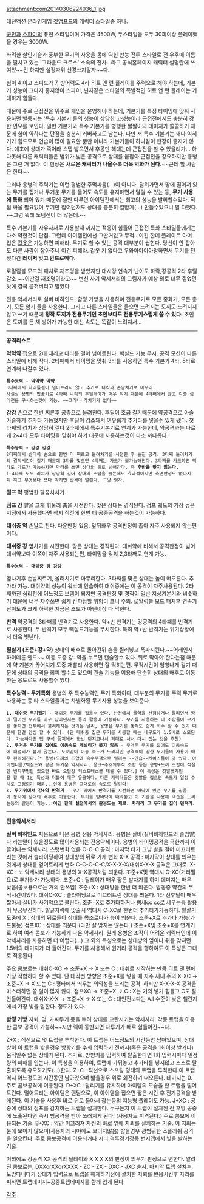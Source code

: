 attachment:com20140306224036_1.jpg

대전액션 온라인게임 [[겟앰프드]]의 캐릭터 스타일중 하나.

[[군인]]과 [[스파이]]의 퓨전 스타일이며 가격은 4500W, 두스타일을 모두 30회이상 플레이했을 경우는 3000W.

화려한 살인기술과 풍부한 무기의 사용을 몸에 익힌 만능 전투 스타일로 전 우주에 이름을 떨치고 있는 '그라운드 크로스' 소속의 전사.. 라고 공식홈페이지 캐릭터 설명란에 쓰여있~~긴 하지만 설정따위 신경쓰지말자~~다.

힘이 4 이고 스피드가 7, 방어력도 4라 히트 앤 런 플레이를 주력으로 해야 하는데, 기본기 성능이 그다지 좋지않아 스파이, 닌자같은 스타일의 폭발적인 히트 앤 런 플레이는 기대하기 힘들다.

때문에 주로 근접전을 위주로 게임을 운영해야 하는데, 기본기를 특정 타이밍에 맞춰 사용하면 발동되는 '특수 기본기'들의 성능이 상당한 고성능이라 근접전에서도 충분히 강한 면모를 보인다. 일반 기본기와 특수 기본기를 병행한 짤짤이의 데미지가 쏠쏠하기 때문에 힘이 약하다는 단점을 충분히 커버하고도 남는다. 다만 저 특수 기본기는 꽤나 익히기가 힘드므로 연습이 많이 필요할 뿐만 아니라 기본기들이 하나같이 판정이 좋지가 않다. 애초에 상대가 죽어라 스텝 밟으면서 후공만 해대는데 근접전을 할 수 있을리가... 하다못해 다른 캐릭터들은 범위가 넓은 공격으로 상대를 붙잡아 근접전을 강요하지만 용병은 그런 거 없다. 이 현상은 '''새로운 캐릭터가 나올수록 더욱 악화가 된다.'''~~근데 할 사람은 한다~~

그러나 용병의 주력기는 이런 평범한 주먹싸움(...)이 아니다. 달려가면서 땅에 떨어져 있는 무기를 집거나 무거운 무기를 들어도 속도를 유지하면서 달릴 수 있는 등, '''무기 사용에 특화''' 되어 있기 때문에 잘만 다루면 아이템전에서는 최고의 성능을 발휘할수있다. 직접 싸울 필요없이 무기만 집어던져도 상대를 충분히 열받게(...) 만들수있으니 말 다했다. ~~그럼 뭐해 노템전이 더 많은데.~~

특수 기본기를 자유자재로 사용할때 까지는 적응이 힘들어 근접전 특화 스타일들에게는 다소 약한것이 단점. 그런데 아이템전에선 그딴거없고 무적...이긴 한데 플레이트 아머 입은 [[갑옷(겟앰프드)|갑옷]]은 가능하면 피해라. 무기로 할 수 있는 공격 대부분이 씹힌다. 당신이 안 잡아도 다른 사람이 잡아주니 이건 피해라. 갑옷 기 없다고 우와아아아아앙하면서 무기를 던졌다간 '''레이저 맞고 안드로메다.'''

로얄럼블 모드의 패치로 재조명을 받았지만 대시강 연속기 난이도 하락,강공격 2타 후딜 감소
~~이딴걸 재조명이라고~~
변신 사기 악세서리의 그림자가 예상 외로 너무 짙었던 탓에 결국 묻혀버리고 말았다.

전용 악세서리로 실버 비하인드, 함정 가방을 사용하며 전용무기로 모든 중화기, 모든 총기, 모든 암기 들을 사용한다. 그리고 다른 스타일들은 들으면 느려지는 도끼도 느려지지 않고 쓰기 때문에 '''정작 도끼가 전용무기인 초인보다도 전용무기스럽게 쓸 수 있다.''' 초인은 도끼를 든 채 방어가 가능한 대신 속도는 똑같이 느려져서...

-----------------------------------------------------------------------

'''공격리스트'''


'''약약약'''
잽으로 2대 때리고 다리를 걸어 넘어트린다. 빽실드 기능 무시. 공격 모션이 다른 스타일에 비해 작다.
2타째에서 타이밍을 맞춰 3타를 사용하면 특수 기본기 4타, 5타로 연계해 나갈수 있다.

 '''특수능력 - 약약약 약약'''
 3타째에서 다리를걸어 넘어트리지 않고 추가로 니킥과 손날치기로 마무리.
 사실상 용병의 밥줄기로 4타째 니킥의 후딜레이가 매우 적기 때문에 4타째에서 끊고 각종 심리전을 구사하는것이 가능. ~~그러나 각치기가 없다~~

'''강강'''
손으로 한번 찌른후 공중으로 올려친다. 후딜이 조금 길기때문에 약공격으로 아슬아슬하게 추가타 가능했지만 후딜이 감소돼서 여유롭게 추가타를 넣을수 있게 됐다. 첫타째의 리치가 상당히 길다
2타째에서 특수기본기로 연계가 가능한데, 약공격과는 다르게 2~4타 모두 타이밍을 맞춰야 하기 대문에 사용하는것이 다소 까다롭다.

 '''특수능력 - 강강 강강'''
 2타째에서 반대쪽 손으로 한번 더 찌르고 돌려차기를 시전한 후 돌진 공격. 3타째 돌려차기의 경직시간이 길기 때문에 3타를 맞으면 4타째는 가드가 불가능해진다. 3타째를 가드하면 막타도 가드가 가능하지만 막타를 쓰면 상대의 뒤로 넘어간다. 즉 '''후반을 맞지 않는다.'''
 1~4타째 모두 리치가 상당히 길어 상대의 스탭을 끊는데도 효과적이지만 측면판정도 없다시피 하고 무엇보다 쓰다 막히면 반격에 털린다. 그냥 잊자.

'''점프 약'''
평범한 팔꿈치치기.

'''점프 강'''
팔을 크게 휘둘러 촙을 시전한다. 맞은 상대는 경직된다.
점프 궤도의 가장 높은 지점에서 사용했다면 착지 직전에 한번 더 공중공격을 하는것이 가능하다.

'''대쉬중 약'''
손날로 친다. 다운판정 있음.
앞뒤좌우 공격판정이 좁아 자주 사용되지 않는편이다.

'''대쉬중 강'''
옆차기를 시전한다. 맞은 상대는 경직된다.
대쉬약에 비해서 공격판정이 넓어 대쉬약보다 이쪽이 자주 사용되는편, 타이밍을 맞춰 2,3타째로 연계 가능.

 '''특수능력 - 대쉬중 강 강강'''
옆차기후 손날찌르기, 올려치기로 마무리한다. 3타째를 맞은 상대는 높이 떠오른다. 추가타 가능.
대쉬약의 성능이 워낙에 안습하여 대쉬중에는 이 공격이 자주사용된다. 2타째까진 심리전에 어느정도 보탬이 되지만 공격판정 및 경직이 일반 지상기본기와 비슷하기 대문에 너무 자주쓰면 쉽게 간파당할 위험이 크니 주의. 로얄럼블 모드 패치후 연속기 난이도가 크게 하락한 지금은 초보가 아닌이상 다 막힌다.

'''반격'''
약공격의 3타째를 반격기로 사용한다. 약+반 반격기는 강공격의 4타째를 반격기로 사용한다. 두 반격기 모두 빽실드기능을 무시한다. 특히 약+반 반격기는 위기상황에서 더욱 빛난다.

'''필살기 (조준+강+약)'''
상대의 배후로 돌아간뒤 손을 찔러넣고 폭파시킨다.~~어레인지 하이데른 엔드~~ 이동 도중 강+약을 누르면 캔슬할수 있다.
뒤로 막아야 한다는점 때문에 약 기본기 끊어치기 도중 재빨리 사용하면 잘 먹히는편. 무적시간이 엄청나게 길기 때문에 상대의 공격을 회피 할수도 있으며 캔슬 기능을 이용해 단순히 상대의 배후로 이동하는 용도로도 사용할수 있다.


'''특수능력 - 무기특화'''
용병의 주 특수능력인 무기 특화이다, 대부분의 무기를 주력 무기로 사용하는 등 타 스타일들과는 차별화된 무기사용 성능을 보여준다.

 '''1. 대쉬중 무기집기''' - 대쉬중 무기를 집을수 있다. 난전에서 물약을 선점하거나 달리면서 땅에 떨어진 무기를 마구 잡아던지는 등의 활용이 가능하다. 무기를 사용하는 타 조합들이 무기를 놓치면 전투에서 불리해지는 것과는 달리, 용병은 무기를 놓쳐도 쉽게 회수 할 수 있기 때문에 한결 안심 할 수 있다. (단 대쉬중 집은 무기를 사용할 때는 내구도가 1.5배로 소모된다. 가능하다면 맵 구석 등지에서 한번 던지고나서 제대로 서서 다시 집는 것을 추천)
 '''2. 무거운 무기를 집어도 이동속도 페널티가 붙지 않음''' - 무거운 무기를 집어도 이동속도에 패널티가 붙지 않는다. 도끼같이 이동 속도가 느리지만 공격력이 강한 무기들의 사용이 매우 편리해진다.[* 용병+도끼의 조합에 속수무책으로 밀리는 --안습--케이스들이 몇 있다. 아이언너클/백실드와 같은 무거운 악세사리, 몽크+수호의부적 조합 등은 용병+도끼 조합에 적절한 번지구멍만 있으면 바로 요단강 익스프레스를 태울 수 있다.] 이 특성은 깃발뺏기전을 할 때 1번 특성과 더불어 매우 유용하다. 다른 캐릭터들은 깃발을 집으면 속도가 일정 수치로 고정되기 때문...인데 용병은 그대로의 속도로 달린다!
 '''3. 무기위에서 강+약 반격기''' - 무기 위에서 반격기를 시전하면 바닥에 있던 무기를 집음과 동시에 상대의 배후로 이동한다. 무기를 땅바닥에 내려놓고 이 기술을 사용해 역습을 노리는등의 활용이 가능...'''이긴 한데 실전에서의 활용도는 제로. 차라리 그 무기를 집어 던져라.'''

 
-----------------------------------------------------------------------

'''전용악세서리'''

'''실버 비하인드'''
처음으로 나온 용병 전용 악세사리. 용병은 실비(실버비하인드의 줄임말)다 라는말이 있을정도로 많이사용되는 전용악세이다. 용병의 타이밍공격을 극한까지 이끌어내는 악세사리. 스탯변화 없음
C-C-C 공격 : 마지막 타가 그냥 발을 걸어 미끄러트리는 것에서 슬라이딩하여 상대방의 뒤로 가게 변화 
X-X 공격 : 마지막이 상대를 띄우는 것에서 상대를 엎어트리게 변화
C-C-C-C-C/X-X-X-X/대쉬X-X-X 공격은 그대로. 
X-XC : 노 악세사리 상태의 용병의 X-X공격처럼 띄운다. 조준+X및 역대시 C-XC(거리필요)로 추가타가 가능하다.
조준+C : 딜레이가 매우 짧은 발차기를 하며 데미지는 매우 낮음(콤보용으로는 거의 안쓰임) 
조준+X : 상대방을 한번 더 띄운다. 발동중 약간의 무적시간이있다.
대쉬C-XC : 슬라이딩으로 미끄러트린 상대를 띄운다. 1타 선후딜이 매우짧아서 실비가 사기악으로 불린다. 조준+X로 추가타하거나 삥세cc cc로 세우는등 활용이 무궁무진하다. 발끝자락에 맞출시 역대시 C-XC로 한번더 추가타가가능하다.
필살기 도중에 X : 상대의 뒤로돌아 상대를 목조르다가 높이 띄운다. 조준+X로 추가타 가능(가드불능)
점프XC : 상대를 띄운다.(다만 잘 맞지는 않는다.) 조준+X및 
조준+X를 연계기로 하여 여러 콤보가 가능하게 나온 악세사리. 원래 용병은 조작이 어려운 캐릭터인데 이 악세사리를 사용하면 더 어렵다(...) 
그 외의 특성으로는 상대방의 옆이나 뒤를 맞히면 1.5배의 데미지가 더 들어간다. 무기를 사용해서 원거리 공격을 행하여도 이 특성은 그대로 적용된다.

주요 콤보로는
대쉬C-XC -> 조준+X -> X 또는 C : 대쉬로 시작하는 만큼 히트 앤 런에 가장 적합하다 할 수 있다. 단 대각선 방향은 조준+X를 넣을 때 자주 새니 주의
X-XC -> 조준+X -> X 또는 C : 평타에서 띄우는 의외성을 노리는 공격. 하지만 X-X-X-X 공격을 마스터하면 쓸 일이 많지 않다.
점프XC -> 조준+X -> C : X는 거의 넣기 힘들고 C도 잘 안들어간다.
대쉬X-X-X -> 조준+X -> X 또는 C : 대인전보다는 A.I 수준이 낮은 챌린지에서 가장 빛을 말한다.
정도가 있다.

'''함정 가방'''
지뢰, 덫, 가짜무기 등을 뿌려 상대를 교란시키는 악세사리.
각종 트랩을 이용한 콤보 공격이 가능하~~지만 렉이 동반되면 다루기가 배로 힘들어진~~다.

Z+X : 직선으로 덫 트랩을 투척한다. 이 트랩은 어느정도의 시간동안 남아있으며, 상대방이 이 트랩을 밟을경우 방향키를 수회 입력하기 전까지(혹은 공격을 1회이상 받거나)움직일수 없는 상태가 된다. 추가로, 방향키를 입력하여 탈출한다면 1회 입력시마다 일정량의 피해를 입는다. 이 특성을 이용하여, 트랩에 가둬놓고 추가타를 넣지않고 스스로 탈출하도록 유도하기도(...)한다. 
Z+C : 직선으로 스프링 형태의 트랩을 투척한다.이 트랩역시 어느정도의 시간동안 남아있으며 밟을경우 위로 회전하며 떠오른다. 데미지는 0. 주로 콤보공격에 이용된다.
D+XC : 달리기를 유지하며 아이템의 모습을 한 트랩을 떨어트린다. 떨어트리는 아이템은 랜덤으로, 이 아이템을 집으면 짧은 시간 후 전기공격을 받게된다. 이 기술을 사용후 바로 뒤로 돌아서 잡는등의 지능형 플레이도 가능.
J+XC : 공중에 상대의 점프를 감지하는 트랩을 설치한다. 누구든지 이 트랩이 설치된 전,후방 공중에 노출된다면 즉시 빔공격을 받아 쓰러지게 된다. (사용자도 피격된다.) 주로 콤보에 이용되는 기술.
B+XC : 약간 미끄러져 자신의 바로 앞에 지뢰를 설치하는 기술. 이 지뢰는 눈에 보이지 않으며(사용자의 시야에도 보이지않음) 밟을경우 광범위한 스플래쉬 공격을 일으킨다. 주로 콤보공격에 이용되거나 시티,격투경기장등 번지맵에서 빛을 발하는 기술.

이외에도 강공격 XX 공격의 딜레이와 X X X X의 판정이 띄우기 판정으로 변한다.
알려진 콤보로는,
DXXorXXorXXXX - ZC - ZX - DXC - JXC 순서.
마지막 트랩 설치후, 도망다니다가 상대가 입력으로 트랩을 해제하기전에 설치한 지뢰를 반응시킨후 자리를 피하면 트랩데미지+공중트랩데미지를 함께 입게 된다.
 
[[각주]]
